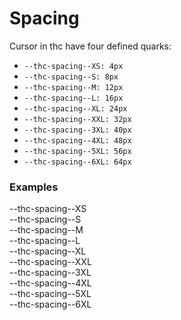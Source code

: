 
<Meta title="Design System/Quarks/Spacing" />

# Spacing

Cursor in thc have four defined quarks:

-   `--thc-spacing--XS: 4px`
-   `--thc-spacing--S: 8px`
-   `--thc-spacing--M: 12px`
-   `--thc-spacing--L: 16px`
-   `--thc-spacing--XL: 24px`
-   `--thc-spacing--XXL: 32px`
-   `--thc-spacing--3XL: 40px`
-   `--thc-spacing--4XL: 48px`
-   `--thc-spacing--5XL: 56px`
-   `--thc-spacing--6XL: 64px`

### Examples

<Canvas>
    <Story name="--thc-spacing--XS">
        <div>--thc-spacing--XS</div>
        <div style={{ border: "1px solid black", width: "70px", height: "var(--thc-spacing--XS)" }} />
    </Story>
    <Story name="--thc-spacing--S">
        <div>--thc-spacing--S</div>
        <div style={{ border: "1px solid black", width: "70px", height: "var(--thc-spacing--S" }} />
    </Story>
    <Story name="--thc-spacing--M">
        <div>--thc-spacing--M</div>
        <div style={{ border: "1px solid black", width: "70px", height: "var(--thc-spacing--M)" }} />
    </Story>
    <Story name="--thc-spacing--L">
        <div>--thc-spacing--L</div>
        <div style={{ border: "1px solid black", width: "70px", height: "var(--thc-spacing--L)" }} />
    </Story>
    <Story name="--thc-spacing--XL">
        <div>--thc-spacing--XL</div>
        <div style={{ border: "1px solid black", width: "70px", height: "var(--thc-spacing--XL)" }} />
    </Story>
    <Story name="--thc-spacing--XXL">
        <div>--thc-spacing--XXL</div>
        <div style={{ border: "1px solid black", width: "70px", height: "var(--thc-spacing--XXL)" }} />
    </Story>
    <Story name="--thc-spacing--3XL">
        <div>--thc-spacing--3XL</div>
        <div style={{ border: "1px solid black", width: "70px", height: "var(--thc-spacing--3XL)" }} />
    </Story>
    <Story name="--thc-spacing--4XL">
        <div>--thc-spacing--4XL</div>
        <div style={{ border: "1px solid black", width: "70px", height: "var(--thc-spacing--4XL)" }} />
    </Story>
    <Story name="--thc-spacing--5XL">
        <div>--thc-spacing--5XL</div>
        <div style={{ border: "1px solid black", width: "70px", height: "var(--thc-spacing--5XL)" }} />
    </Story>
    <Story name="--thc-spacing--6XL">
        <div>--thc-spacing--6XL</div>
        <div style={{ border: "1px solid black", width: "70px", height: "var(--thc-spacing--6XL)" }} />
    </Story>
</Canvas>
